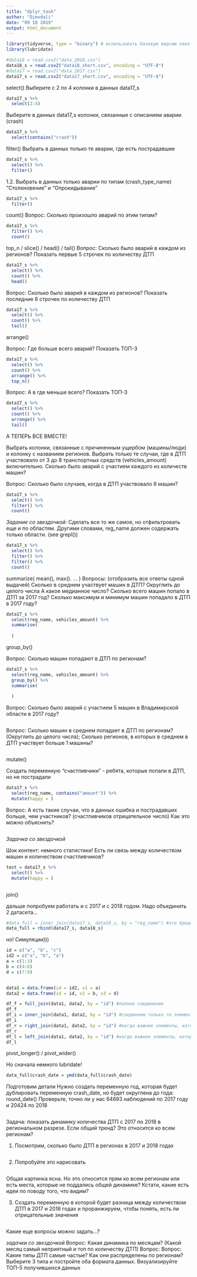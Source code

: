 ```yaml
---
title: "dplyr_task"
author: "Dimvdali"
date: "09 10 2019"
output: html_document
---
```


```r
library(tidyverse, type = "binary") # использовать базовую версию пакета
library(lubridate)
```


```r
#data18 = read.csv2("data_2018.csv")
data18_s = read.csv2("data18_short.csv", encoding = "UTF-8")
#data17 = read.csv2("data_2017.csv")
data17_s = read.csv2("data17_short.csv", encoding = "UTF-8")
```

select()
Выберите c 2 по 4 колонки в данных data17_s
```r
data17_s %>% 
  select(2:4)
```

Выберите в данных data17_s колонки, связанные с описанием аварии (crash)
```r
data17_s %>% 
  select(contains("crash"))
```

filter()
Выбрать в данных только те аварии, где есть пострадавшие
```r
data17_s %>% 
  select() %>% 
  filter()
```

1.2. Выбрать в данных только аварии по типам (crash_type_name) "Столкновение" и "Опрокидывание"
```r
data17_s %>% 
  filter()
```

count()
Вопрос: Сколько произошло аварий по этим типам?
```r
data17_s %>% 
  filter() %>% 
  count()
```

top_n / slice() / head() / tail()
Вопрос: Сколько было аварий в каждом из регионов? Показать первые 5 строчек по количеству ДТП
```r
data17_s %>% 
  select() %>% 
  count() %>% 
  head()
```

Вопрос: Сколько было аварий в каждом из регионов? Показать последние 8 строчек по количеству ДТП
```r
data17_s %>% 
  select() %>% 
  count() %>% 
  tail()
```

arrange()

Вопрос: Где больше всего аварий? Показать ТОП-3
```r
data17_s %>% 
  select() %>% 
  count() %>%
  arrange() %>% 
  top_n()
```

Вопрос: А в где меньше всего? Показать ТОП-3
```r
data17_s %>% 
  select() %>% 
  count() %>%
  arrange() %>% 
  tail()
```

А ТЕПЕРЬ ВСЕ ВМЕСТЕ!

Выбрать колонки, связанные с причиненным ущербом (машины/люди) и колонку с названием регионов. Выбрать только те случаи, где в ДТП участвовало от 3 до 8 транспортных средств (vehicles_amount) включительно. Сколько было аварий с участием каждого из количеств машин? 

Вопрос: Сколько было случаев, когда в ДТП участвовало 6 машин?

```r
data17_s %>% 
  select() %>% 
  filter() %>% 
  count()
```

*Задание со звездочкой:*
Сделать все то же самое, но отфильтровать еще и по областям. Другими словами, reg_name должен содержать только области.
(see grepl())

```r
data17_s %>% 
  select() %>% 
  filter() %>% 
  filter() %>% 
  count()
```


summarize(
mean(),
max().
...
)
Вопросы: (отобразить все ответы одной выдачей)
Сколько в среднем участвует машин в ДТП? Округлить до целого числа
А какое медианное число?
Сколько всего машин попало в ДТП за 2017 год?
Сколько максимум и минимум машин попадало в ДТП в 2017 году?
```r
data17_s %>% 
  select(reg_name, vehicles_amount) %>% 
  summarise(
    
  ) 
```

group_by()

Вопрос: Сколько машин попадают в ДТП по регионам?
```r
data17_s %>% 
  select(reg_name, vehicles_amount) %>% 
  group_by() %>%  
  summarise(
    
  )
```


Вопрос: Сколько было аварий с участием 5 машин в Владимирской области в 2017 году?
```r
  
```


Вопрос: Сколько машин в среднем попадает в ДТП по регионам? (Округлить до целого числа); Сколько регионов, в которых в среднем в ДТП участвует больше 1 машины?
```r

```

mutate()

Создать переменную "счастливчики" - ребята, которые попали в ДТП, но не пострадали
```r
data17_s %>% 
  select(reg_name, contains("amount")) %>% 
  mutate(happy = )
```

Вопрос: А есть такие случаи, что в данных ошибка и пострадавших больше, чем участников? (счастливчиков отрицательное число)
Как это можно объяснить?
```r

```

*Задачка со звездочкой*

Шок контент: немного статистики! Есть ли связь между количеством машин и количеством счастливчиков?
```r
test = data17_s %>% 
  select() %>% 
  mutate(happy = )
```

```r

```


join()

дальше попробуем работать и с 2017 и с 2018 годом. Надо объединить 2 датасета...
```r
#data_full = inner_join(data17_s, data18_s, by = "reg_name") #это бредово
data_full = rbind(data17_s, data18_s)
```

но!
Симуляции)))
```r
id = c("a", "b", "c")
id2 = c("a", "b", "a")
a = c(1:3)
b = c(4:6)
d = c(7:9)


data1 = data.frame(id = id2, v1 = a)
data2 = data.frame(id = id, v2 = b, v3 = d)
```

```r
df_f = full_join(data1, data2, by = "id") #полное соединение
df_f
df_i = inner_join(data1, data2, by = "id") #соединяем только те элементы по которым есть совпадение
df_i
df_r = right_join(data1, data2, by = "id") #когда важнее элементы, которые нахлдятся в первом датасете
df_r
df_l = left_join(data1, data2, by = "id") #когда важнее элементы, которые нахлдятся во втором датасете
df_l
```

pivot_longer() / pivot_wider()


Но сначала немного lubridate!

```r
data_full$crash_date = ymd(data_full$crash_date)
```

Подготовим детали
Нужно создать переменную год, которая будет дублировать переменную crash_date, но будет округлена до года: round_date()
Проверьте, точно ли у нас 64693	наблюдений по 2017 году и 20424	по 2018
```r

```


Задача: показать динамику количества ДТП с 2017 по 2018 в региональном разрезе. Если общий тренд? Это относится ко всем регионам?

1) Посмотрим, сколько было ДТП в регионах в 2017 и 2018 годах
```r

```

2) Попробуйте это нарисовать
```r

```

Общая картинка ясна. Но это относится прям ко всем регионам или есть места, которые не поддались общей динамике?
Кстати, какие есть идеи по поводу того, что видим?

3) Создать переменную в которой будет разница между количеством ДТП в 2017 и 2018 годах и проранжируем, чтобы понять, есть ли отрицательные значения
```r

```




Какие еще вопросы можно задать...?

*задачки со звездочкой*
Вопрос: Какая динамика по месяцам? (Какой месяц самый неприятный и топ по количеству ДТП)
Вопрос: Вопрос: Какие типы ДТП самые частые? Как они распределены по регионам? Выберите 3 типа и постройте оба формата данных. Визуализируйте ТОП-5 получившихся данных